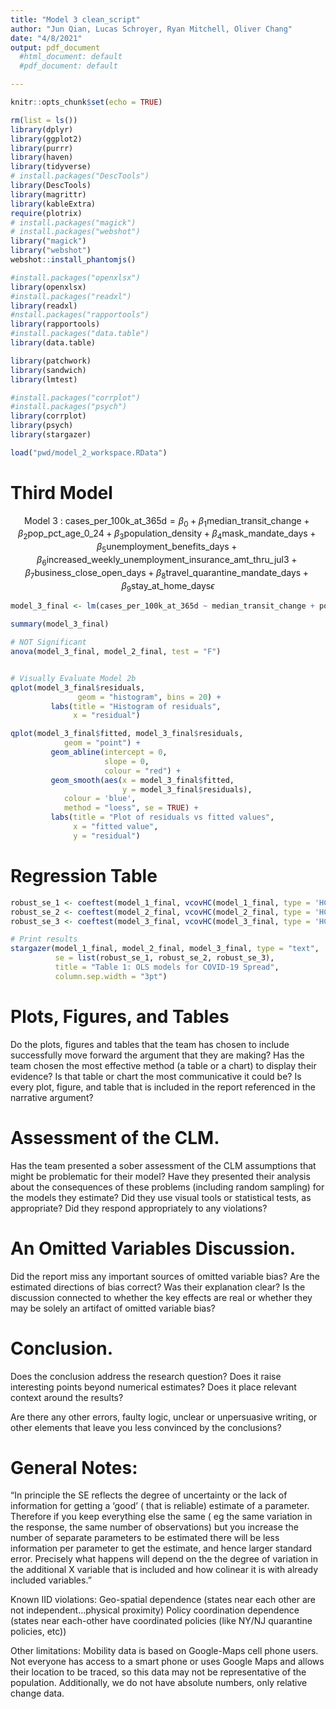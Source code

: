 ```yaml
---
title: "Model 3 clean_script"
author: "Jun Qian, Lucas Schroyer, Ryan Mitchell, Oliver Chang"
date: "4/8/2021"
output: pdf_document
  #html_document: default
  #pdf_document: default

---
```


```r
knitr::opts_chunk$set(echo = TRUE)
```


```r
rm(list = ls())
library(dplyr)
library(ggplot2) 
library(purrr)
library(haven)
library(tidyverse)
# install.packages("DescTools")
library(DescTools)
library(magrittr)
library(kableExtra)
require(plotrix)
# install.packages("magick")
# install.packages("webshot")
library("magick")
library("webshot")
webshot::install_phantomjs()

#install.packages("openxlsx") 
library(openxlsx)
#install.packages("readxl")
library(readxl)
#nstall.packages("rapportools")
library(rapportools)
#install.packages("data.table")
library(data.table)

library(patchwork)
library(sandwich)
library(lmtest)

#install.packages("corrplot")
#install.packages("psych")
library(corrplot)
library(psych)
library(stargazer)
```


```r
load("pwd/model_2_workspace.RData")
```


# Third Model

$$ 
\text{ Model  3  }:\   
\begin{equation}
  \text{cases_per_100k_at_365d}=\beta_0 + \beta_1 \text{median_transit_change} + \beta_2 \text{pop_pct_age_0_24} + \beta_3 \text{population_density} + \beta_4    \text{mask_mandate_days} + \beta_5    \text{unemployment_benefits_days}+\beta_6    \text{increased_weekly_unemployment_insurance_amt_thru_jul3}+ \beta_7    \text{business_close_open_days}+ \beta_8    \text{travel_quarantine_mandate_days}+ \beta_9    \text{stay_at_home_days} \epsilon
\end{equation}
$$

```r
model_3_final <- lm(cases_per_100k_at_365d ~ median_transit_change + pop_pct_age_0_24 + population_density + mask_mandate_days + unemployment_benefits_days + increased_weekly_unemployment_insurance_amt_thru_jul31 + business_closed_days_round1 + travel_quarantine_mandate_days + stay_at_home_days, data = final_df)

summary(model_3_final)

# NOT Significant
anova(model_3_final, model_2_final, test = "F")


# Visually Evaluate Model 2b
qplot(model_3_final$residuals,
               geom = "histogram", bins = 20) +
         labs(title = "Histogram of residuals",
              x = "residual")

qplot(model_3_final$fitted, model_3_final$residuals,
            geom = "point") +
         geom_abline(intercept = 0,
                     slope = 0,
                     colour = "red") + 
         geom_smooth(aes(x = model_3_final$fitted,
                         y = model_3_final$residuals),
            colour = 'blue',
            method = "loess", se = TRUE) +
         labs(title = "Plot of residuals vs fitted values",
              x = "fitted value",
              y = "residual")

```


# Regression Table

```r
robust_se_1 <- coeftest(model_1_final, vcovHC(model_1_final, type = 'HC3'))[ , "Std. Error"]
robust_se_2 <- coeftest(model_2_final, vcovHC(model_2_final, type = 'HC3'))[ , "Std. Error"]
robust_se_3 <- coeftest(model_3_final, vcovHC(model_3_final, type = 'HC3'))[ , "Std. Error"]

# Print results
stargazer(model_1_final, model_2_final, model_3_final, type = "text",
          se = list(robust_se_1, robust_se_2, robust_se_3),
          title = "Table 1: OLS models for COVID-19 Spread",
          column.sep.width = "3pt")

```


# Plots, Figures, and Tables 

Do the plots, figures and tables that the team has chosen to include successfully move forward the argument that they are making? Has the team chosen the most effective method (a table or a chart) to display their evidence? Is that table or chart the most communicative it could be? Is every plot, figure, and table that is included in the report referenced in the narrative argument?

# Assessment of the CLM. 

Has the team presented a sober assessment of the CLM assumptions that might be problematic for their model? Have they presented their analysis about the consequences of these problems (including random sampling) for the models they estimate? Did they use visual tools or statistical tests, as appropriate? Did they respond appropriately to any violations?

# An Omitted Variables Discussion. 

Did the report miss any important sources of omitted variable bias? Are the estimated directions of bias correct? Was their explanation clear? Is the discussion connected to whether the key effects are real or whether they may be solely an artifact of omitted variable bias?

# Conclusion. 

Does the conclusion address the research question? Does it raise interesting points beyond numerical estimates? Does it place relevant context around the results?

Are there any other errors, faulty logic, unclear or unpersuasive writing, or other elements that leave you less convinced by the conclusions?

# General Notes:

"In principle the SE reflects the degree of uncertainty or the lack of information for getting a 'good' ( that is reliable) estimate of a parameter. Therefore if you keep everything else the same ( eg the same variation in the response, the same number of observations) but you increase the number of separate parameters to be estimated there will be less information per parameter to get the estimate, and hence larger standard error. Precisely what happens will depend on the the degree of variation in the additional X variable that is included and how colinear it is with already included variables."

Known IID violations:
Geo-spatial dependence (states near each other are not independent...physical proximity)
Policy coordination dependence (states near each-other have coordinated policies (like NY/NJ quarantine policies, etc))

Other limitations: 
Mobility data is based on Google-Maps cell phone users. Not everyone has access to a smart phone or uses Google Maps and allows their location to be traced, so this data may not be representative of the population. Additionally, we do not have absolute numbers, only relative change data. 
